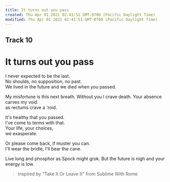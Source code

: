 ```yaml
---
title: It turns out you pass
created: Thu Apr 01 2021 02:41:51 GMT-0700 (Pacific Daylight Time)
modified: Thu Apr 01 2021 02:41:51 GMT-0700 (Pacific Daylight Time)
---
```

## Track 10
# It turns out you pass

I never expected to be the last.  
No shoulds, no supposition, no past.  
We lived in the future
and we died when you passed.

My misfortune is this next breath.
Without you I crave death.
Your absence carves my void  
as rectums crave a 'roid.

It's healthy that you passed.  
I've come to terms with that.  
Your life, your choices,  
we exasperate.
  
Or please come back,
if muster you can.  
I'll wear the bridle,
I'll bear the cane.

Live long and phosphor
as Spock might grok.
But the future is nigh
and your energy is low.

> inspired by "Take It Or Leave It" from Sublime With Rome